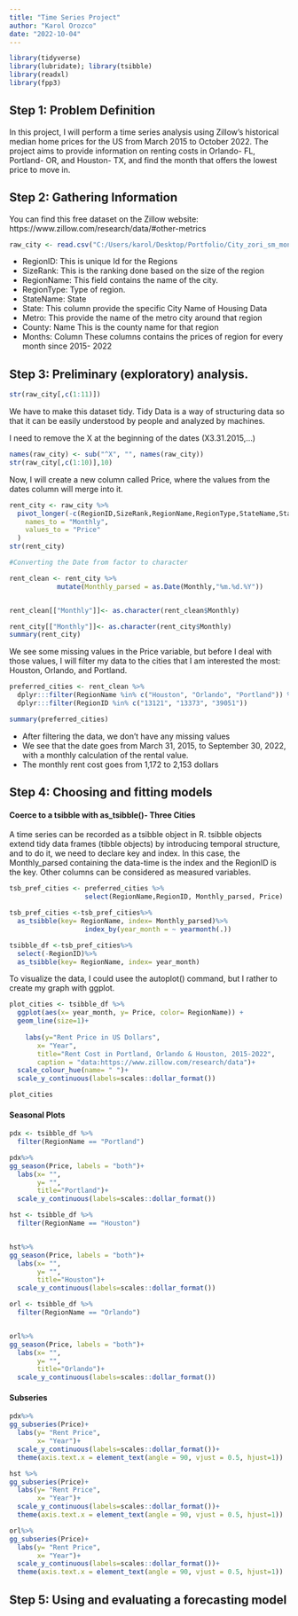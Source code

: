 ```yaml
---
title: "Time Series Project"
author: "Karol Orozco"
date: "2022-10-04"
---
```


```r

library(tidyverse)
library(lubridate); library(tsibble)
library(readxl)
library(fpp3)
```


## Step 1: Problem Definition

In this project, I will perform a time series analysis using Zillow's historical median home prices for the US from March 2015 to October 2022. The project aims to provide information on renting costs in Orlando- FL, Portland- OR, and Houston- TX, and find the month that offers the lowest price to move in.

## Step 2: Gathering Information

You can find this free dataset on the Zillow website: https://www.zillow.com/research/data/#other-metrics


```r
raw_city <- read.csv("C:/Users/karol/Desktop/Portfolio/City_zori_sm_month.csv")
```

- RegionID:	This is unique Id for the Regions
- SizeRank:	This is the ranking done based on the size of the region
- RegionName:	This field contains the name of the city.
- RegionType:	Type of region.
- StateName:	State
- State:	This column provide the specific City Name of Housing Data
- Metro:	This provide the name of the metro city around that region
- County: Name	This is the county name for that region
- Months: Column	These columns contains the prices of region for every month since 2015- 2022

## Step 3: Preliminary (exploratory) analysis.

```r

str(raw_city[,c(1:11)])
```

We have to make this dataset tidy. Tidy Data is a way of structuring data so that it can be easily understood by people and analyzed by machines.

I need to remove the X at the beginning of the dates (X3.31.2015,...)

```r
names(raw_city) <- sub("^X", "", names(raw_city))
str(raw_city[,c(1:10)],10)
```

Now, I will create a new column called Price, where the values from the dates column will merge into it.

```r
rent_city <- raw_city %>% 
  pivot_longer(-c(RegionID,SizeRank,RegionName,RegionType,StateName,State,Metro,CountyName),
    names_to = "Monthly",
    values_to = "Price"
  ) 
str(rent_city)

```

```r
#Converting the Date from factor to character

rent_clean <- rent_city %>%
            mutate(Monthly_parsed = as.Date(Monthly,"%m.%d.%Y"))


rent_clean[["Monthly"]]<- as.character(rent_clean$Monthly)

rent_city[["Monthly"]]<- as.character(rent_city$Monthly)
summary(rent_city)
```


We see some missing values in the Price variable, but before I deal with those values, I will filter my data to the cities that I am interested the most: Houston, Orlando, and Portland.


```r

preferred_cities <- rent_clean %>%
  dplyr:::filter(RegionName %in% c("Houston", "Orlando", "Portland")) %>%
  dplyr:::filter(RegionID %in% c("13121", "13373", "39051"))

summary(preferred_cities)
```


- After filtering the data, we don't have any missing values
- We see that the date goes from March 31, 2015, to September 30, 2022, with a monthly calculation of the rental value.
- The monthly rent cost goes from 1,172 to 2,153 dollars


## Step 4: Choosing and fitting models

#### Coerce to a tsibble with as_tsibble()- Three Cities

A time series can be recorded as a tsibble object in R. tsibble objects extend tidy data frames (tibble objects) by introducing temporal structure, and to do it, we need to declare key and index. In this case, the Monthly_parsed containing the data-time is the index and the RegionID is the key. Other columns can be considered as measured variables.

```r

tsb_pref_cities <- preferred_cities %>%
                   select(RegionName,RegionID, Monthly_parsed, Price)

tsb_pref_cities <-tsb_pref_cities%>%
  as_tsibble(key= RegionName, index= Monthly_parsed)%>%
                   index_by(year_month = ~ yearmonth(.))

tsibble_df <-tsb_pref_cities%>%
  select(-RegionID)%>%
  as_tsibble(key= RegionName, index= year_month)
```

To visualize the data, I could usee the autoplot() command, but I rather to create my graph with ggplot.

```r

plot_cities <- tsibble_df %>%
  ggplot(aes(x= year_month, y= Price, color= RegionName)) +
  geom_line(size=1)+
   
    labs(y="Rent Price in US Dollars", 
       x= "Year",
       title="Rent Cost in Portland, Orlando & Houston, 2015-2022",
       caption = "data:https://www.zillow.com/research/data")+
  scale_colour_hue(name= " ")+
  scale_y_continuous(labels=scales::dollar_format())

plot_cities
```
#### Seasonal Plots

```r
pdx <- tsibble_df %>%
  filter(RegionName == "Portland")

pdx%>%
gg_season(Price, labels = "both")+
  labs(x= "",
       y= "",
       title="Portland")+
  scale_y_continuous(labels=scales::dollar_format())

```


```r
hst <- tsibble_df %>%
  filter(RegionName == "Houston")


hst%>%
gg_season(Price, labels = "both")+
  labs(x= "",
       y= "",
       title="Houston")+
  scale_y_continuous(labels=scales::dollar_format())

```


```r

orl <- tsibble_df %>%
  filter(RegionName == "Orlando")


orl%>%
gg_season(Price, labels = "both")+
  labs(x= "",
       y= "",
       title="Orlando")+
  scale_y_continuous(labels=scales::dollar_format())

```

#### Subseries

```r

pdx%>%
gg_subseries(Price)+
  labs(y= "Rent Price",
       x= "Year")+
  scale_y_continuous(labels=scales::dollar_format())+
  theme(axis.text.x = element_text(angle = 90, vjust = 0.5, hjust=1))
```

```r
hst %>%
gg_subseries(Price)+
  labs(y= "Rent Price",
       x= "Year")+
  scale_y_continuous(labels=scales::dollar_format())+
  theme(axis.text.x = element_text(angle = 90, vjust = 0.5, hjust=1))
```

```r
orl%>%
gg_subseries(Price)+
  labs(y= "Rent Price",
       x= "Year")+
  scale_y_continuous(labels=scales::dollar_format())+
  theme(axis.text.x = element_text(angle = 90, vjust = 0.5, hjust=1))
```



## Step 5: Using and evaluating a forecasting model

